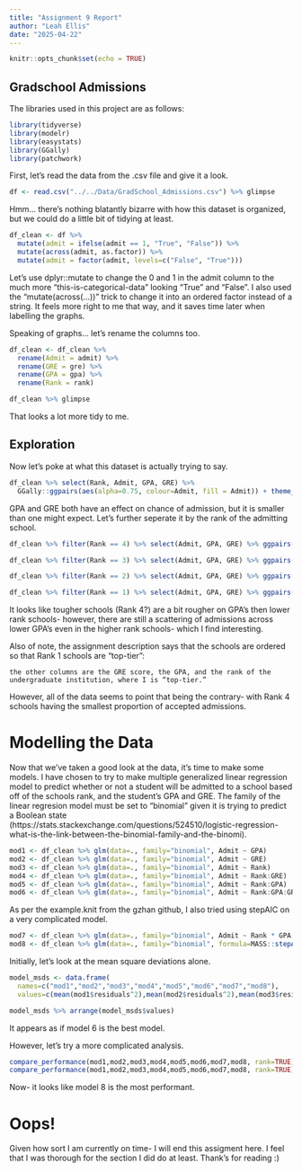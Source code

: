 ```yaml
---
title: "Assignment 9 Report"
author: "Leah Ellis"
date: "2025-04-22"
---
```


```r
knitr::opts_chunk$set(echo = TRUE)
```

## Gradschool Admissions

The libraries used in this project are as follows:
```r
library(tidyverse)
library(modelr)
library(easystats)
library(GGally)
library(patchwork)
```


First, let's read the data from the .csv file and give it a look.
```r
df <- read.csv("../../Data/GradSchool_Admissions.csv") %>% glimpse
```
Hmm... there's nothing blatantly bizarre with how this dataset is organized, but we could do a little bit of tidying at least.

```r
df_clean <- df %>% 
  mutate(admit = ifelse(admit == 1, "True", "False")) %>%
  mutate(across(admit, as.factor)) %>%
  mutate(admit = factor(admit, levels=c("False", "True")))
```

Let's use dplyr::mutate to change the 0 and 1 in the admit column to the much more "this-is-categorical-data" looking "True" and "False". I also used the "mutate(across(...))" trick to change it into an ordered factor instead of a string. It feels more right to me that way, and it saves time later when labelling the graphs.

Speaking of graphs... let's rename the columns too.
```r
df_clean <- df_clean %>%
  rename(Admit = admit) %>% 
  rename(GRE = gre) %>% 
  rename(GPA = gpa) %>% 
  rename(Rank = rank)

df_clean %>% glimpse 

```

That looks a lot more tidy to me.

## Exploration

Now let's poke at what this dataset is actually trying to say.
```r
df_clean %>% select(Rank, Admit, GPA, GRE) %>% 
  GGally::ggpairs(aes(alpha=0.75, colour=Admit, fill = Admit)) + theme_minimal() + scale_color_brewer(palette="Set1") + scale_fill_brewer(palette="Set1")
```

GPA and GRE both have an effect on chance of admission, but it is smaller than one might expect. Let's further seperate it by the rank of the admitting school.

```r
df_clean %>% filter(Rank == 4) %>% select(Admit, GPA, GRE) %>% ggpairs(aes(alpha=0.75, colour=Admit,fill=Admit)) + ggtitle("Rank-4 Schools") + theme_minimal() + scale_color_brewer(palette="Set1") + scale_fill_brewer(palette="Set1")

df_clean %>% filter(Rank == 3) %>% select(Admit, GPA, GRE) %>% ggpairs(aes(alpha=0.75, colour=Admit,fill=Admit)) + ggtitle("Rank-3 Schools") + theme_minimal() + scale_color_brewer(palette="Set1") + scale_fill_brewer(palette="Set1")

df_clean %>% filter(Rank == 2) %>% select(Admit, GPA, GRE) %>% ggpairs(aes(alpha=0.75, colour=Admit,fill=Admit)) + ggtitle("Rank-2 Schools") + theme_minimal() + scale_color_brewer(palette="Set1") + scale_fill_brewer(palette="Set1")

df_clean %>% filter(Rank == 1) %>% select(Admit, GPA, GRE) %>% ggpairs(aes(alpha=0.75, colour=Admit,fill=Admit)) + ggtitle("Rank-1 Schools") + theme_minimal() + scale_color_brewer(palette="Set1") + scale_fill_brewer(palette="Set1")
```

It looks like tougher schools (Rank 4?) are a bit rougher on GPA's then lower rank schools- however, there are still a scattering of admissions across lower GPA's even in the higher rank schools- which I find interesting.

Also of note, the assignment description says that the schools are ordered so that Rank 1 schools are "top-tier":
```
the other columns are the GRE score, the GPA, and the rank of the undergraduate institution, where I is “top-tier.”
```
However, all of the data seems to point that being the contrary- with Rank 4 schools having the smallest proportion of accepted admissions.

# Modelling the Data

Now that we've taken a good look at the data, it's time to make some models.
I have chosen to try to make multiple generalized linear regression model to predict whether or not a student will be admitted to a school based off of the schools rank, and the student's GPA and GRE.
The family of the linear regresion model must be set to "binomial" given it is trying to predict a Boolean state (https://stats.stackexchange.com/questions/524510/logistic-regression-what-is-the-link-between-the-binomial-family-and-the-binomi).

```r
mod1 <- df_clean %>% glm(data=., family="binomial", Admit ~ GPA)
mod2 <- df_clean %>% glm(data=., family="binomial", Admit ~ GRE)
mod3 <- df_clean %>% glm(data=., family="binomial", Admit ~ Rank)
mod4 <- df_clean %>% glm(data=., family="binomial", Admit ~ Rank:GRE)
mod5 <- df_clean %>% glm(data=., family="binomial", Admit ~ Rank:GPA)
mod6 <- df_clean %>% glm(data=., family="binomial", Admit ~ Rank:GPA:GRE)
```

As per the example.knit from the gzhan github, I also tried using stepAIC on a very complicated model.
```r
mod7 <- df_clean %>% glm(data=., family="binomial", Admit ~ Rank * GPA * GRE)
mod8 <- df_clean %>% glm(data=., family="binomial", formula=MASS::stepAIC(mod7,trace=0))
```

Initially, let's look at the mean square deviations alone. 
```r
model_msds <- data.frame(
  names=c("mod1","mod2","mod3","mod4","mod5","mod6","mod7","mod8"),
  values=c(mean(mod1$residuals^2),mean(mod2$residuals^2),mean(mod3$residuals^2),mean(mod4$residuals^2),mean(mod5$residuals^2),mean(mod6$residuals^2),mean(mod7$residuals^2),mean(mod8$residuals^2)))

model_msds %>% arrange(model_msds$values)
```
It appears as if model 6 is the best model. 

However, let's try a more complicated analysis.
```r
compare_performance(mod1,mod2,mod3,mod4,mod5,mod6,mod7,mod8, rank=TRUE)
compare_performance(mod1,mod2,mod3,mod4,mod5,mod6,mod7,mod8, rank=TRUE) %>% plot
```
Now- it looks like model 8 is the most performant.

# Oops!

Given how sort I am currently on time- I will end this assigment here.
I feel that I was thorough for the section I did do at least.
Thank's for reading :)
